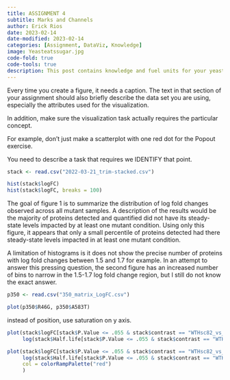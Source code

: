 ```yaml
---
title: ASSIGNMENT 4
subtitle: Marks and Channels
author: Erick Rios
date: 2023-02-14
date-modified: 2023-02-14
categories: [Assignment, DataViz, Knowledge]
image: Yeasteatssugar.jpg
code-fold: true
code-tools: true
description: This post contains knowledge and fuel units for your yeast
---
```


Every time you create a figure, it needs a caption. 
The text in that section of your assignment should also briefly describe the data set you are using, especially the attributes used for the visualization.

In addition, make sure the visualization task actually requires the particular concept.

For example, don’t just make a scatterplot with one red dot for the Popout exercise.

You need to describe a task that requires we IDENTIFY that point.

```r
stack <- read.csv("2022-03-21_trim-stacked.csv")

hist(stack$logFC)
hist(stack$logFC, breaks = 100)
```


The goal of figure 1 is to summarize the distribution of log fold changes observed across all mutant samples. A description of the results would be the majority of proteins detected and quantified did not have its steady-state levels impacted by at least one mutant condition. Using only this figure, it appears that only a small percentile of proteins detected had there steady-state levels impacted in at least one mutant condition.

A limitation of histograms is it does not show the precise number of proteins with log fold changes between 1.5 and 1.7 for example. In an attempt to answer this pressing question, the second figure has an increased number of bins to narrow in the 1.5-1.7 log fold change region, but I still do not know the exact answer.

```r
p350 <- read.csv("350_matrix_LogFC.csv")

plot(p350$R46G, p350$A583T)

```
instead of position, use saturation on y axis.

```r

plot(stack$logFC[stack$P.Value <= .055 & stack$contrast == "WTHsc82_vs_R46G"], 
     log(stack$Half.life[stack$P.Value <= .055 & stack$contrast == "WTHsc82_vs_R46G"]))

plot(stack$logFC[stack$P.Value <= .055 & stack$contrast == "WTHsc82_vs_R46G"], 
     log(stack$Half.life[stack$P.Value <= .055 & stack$contrast == "WTHsc82_vs_R46G"]),
     col = colorRampPalette("red")
     )

```